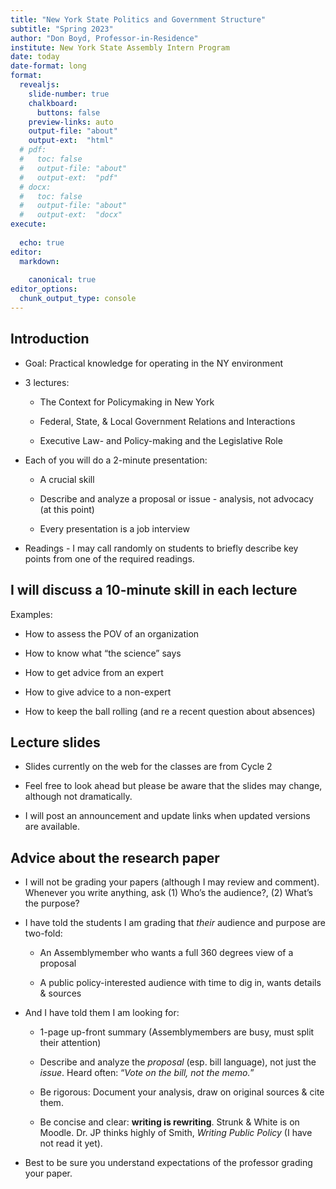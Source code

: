 ```yaml
---
title: "New York State Politics and Government Structure"
subtitle: "Spring 2023"
author: "Don Boyd, Professor-in-Residence"
institute: New York State Assembly Intern Program
date: today
date-format: long
format:
  revealjs: 
    slide-number: true
    chalkboard: 
      buttons: false
    preview-links: auto
    output-file: "about"
    output-ext:  "html"
  # pdf:
  #   toc: false
  #   output-file: "about"
  #   output-ext:  "pdf"
  # docx: 
  #   toc: false
  #   output-file: "about"
  #   output-ext:  "docx"
execute:
  
  echo: true    
editor:
  markdown:
    
    canonical: true  
editor_options: 
  chunk_output_type: console
---
```


## Introduction {.smaller}

-   Goal: Practical knowledge for operating in the NY environment

```{=html}
<!--
Publishing to the web

quarto publish netlify about.qmd
# quarto publish netlify about.qmd --no-render --no-browser --no-prompt
# quarto publish netlify about.qmd --no-browser --no-prompt

https://boyd-about-govtstructure.netlify.app

# quarto render context.qmd --to html
# quarto render context.qmd --to pdf


  pdf:
    toc: true
    toc-depth: 2
    documentclass: report # scrreprt scrartcl report
-->
```
-   3 lectures:

    -   The Context for Policymaking in New York

    -   Federal, State, & Local Government Relations and Interactions

    -   Executive Law- and Policy-making and the Legislative Role

-   Each of you will do a 2-minute presentation:

    -   A crucial skill

    -   Describe and analyze a proposal or issue - analysis, not advocacy (at this point)

    -   Every presentation is a job interview

-   Readings - I may call randomly on students to briefly describe key points from one of the required readings.

## I will discuss a 10-minute skill in each lecture {.smaller}

Examples:

-   How to assess the POV of an organization

-   How to know what "the science" says

-   How to get advice from an expert

-   How to give advice to a non-expert

-   How to keep the ball rolling (and re a recent question about absences)

<!-- ## Depth {.smaller} -->

<!-- -   We cannot possibly cover important elements of the 3 lectures, in depth, in an 85 minute class in which we also have student 2-minute presentations. -->

<!-- -   I will try, in the slides, to give depth and real-world illustrations. You do not need to memorize these. -->

<!-- -   I will try to give links that allow you to explore the issues and illustrations more deeply. -->

<!-- ## Grading -->

<!-- -   No quizzes -->

<!-- -   Attendance; I expect participation -->

## Lecture slides

-   Slides currently on the web for the classes are from Cycle 2

-   Feel free to look ahead but please be aware that the slides may change, although not dramatically.

-   I will post an announcement and update links when updated versions are available.

<!-- ## Slide logistics {.smaller} -->

<!-- -   My slides are in reveal.js format. It doesn't convert easily or well to Powerpoint or landscape pdfs. -->

<!-- -   Slides will have links and information that I hope will be useful to you. I will do two things to try to make them accessible: -->

<!--     -   Put the substantive slides on the web as html so you can access them that way. That will work well, but you probably won't be able to save them to pdf in a usable form from the web. -->

<!--     -   I will try to create a pdf of the slides in portrait mode and put them on Moodle. So far, these conversions are working pretty well but no guarantees they always will. -->

## Advice about the research paper {.smaller}

-   I will not be grading your papers (although I may review and comment). Whenever you write anything, ask (1) Who's the audience?, (2) What's the purpose?

-   I have told the students I am grading that *their* audience and purpose are two-fold:

    -   An Assemblymember who wants a full 360 degrees view of a proposal

    -   A public policy-interested audience with time to dig in, wants details & sources

-   And I have told them I am looking for:

    -   1-page up-front summary (Assemblymembers are busy, must split their attention)

    -   Describe and analyze the *proposal* (esp. bill language), not just the *issue*. Heard often: "*Vote on the bill, not the memo.*"

    -   Be rigorous: Document your analysis, draw on original sources & cite them.

    -   Be concise and clear: **writing is rewriting**. Strunk & White is on Moodle. Dr. JP thinks highly of Smith, *Writing Public Policy* (I have not read it yet).

-   Best to be sure you understand expectations of the professor grading your paper.
